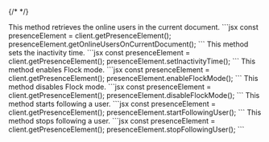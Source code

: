 {/* <script>var SUPERFLOW_TOOLBAR_API_KEY="aU1MxKP0rca2UXwKi8bl"; var SUPERFLOW_TOOLBAR_PROJECT_ID="8447060215973283";</script> */}


<Steps>
<Step title="getOnlineUsersOnCurrentDocument()">
This method retrieves the online users in the current document.
```jsx
const presenceElement = client.getPresenceElement();
presenceElement.getOnlineUsersOnCurrentDocument();
```
</Step>

<Step title="setInactivityTime()">
This method sets the inactivity time.
```jsx
const presenceElement = client.getPresenceElement();
presenceElement.setInactivityTime();
```
</Step>

<Step title="enableFlockMode()">
This method enables Flock mode.
```jsx
const presenceElement = client.getPresenceElement();
presenceElement.enableFlockMode();
```
</Step>

<Step title="disableFlockMode()">
This method disables Flock mode.
```jsx
const presenceElement = client.getPresenceElement();
presenceElement.disableFlockMode();
```
</Step>

<Step title="startFollowingUser()">
This method starts following a user.
```jsx
const presenceElement = client.getPresenceElement();
presenceElement.startFollowingUser();
```
</Step>

<Step title="stopFollowingUser()">
This method stops following a user.
```jsx
const presenceElement = client.getPresenceElement();
presenceElement.stopFollowingUser();
```
</Step>
</Steps>
